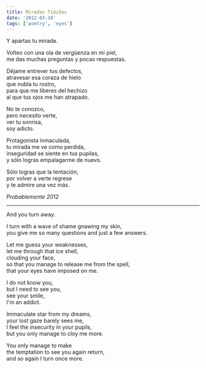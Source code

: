 ```yaml
---
title: Miradas Tímidas
date: '2012-03-18'
tags: ['poetry', 'eyes']
---
```


<div className="italic">
Y apartas tu mirada.<br/>

Volteo con una ola de vergüenza en mi piel,<br/>
me das muchas preguntas y pocas respuestas.<br/>

Déjame entrever tus defectos,<br/>
atravesar esa coraza de hielo<br/>
que nubla tu rostro,<br/>
para que me liberes del hechizo<br/>
al que tus ojos me han atrapado.<br/>

No te conozco,<br/>
pero necesito verte,<br/>
ver tu sonrisa,<br/>
soy adicto.<br/>

Protagonista inmaculada,<br/>
tu mirada me ve como perdida,<br/>
inseguridad se siente en tus pupilas,<br/>
y sólo logras empalagarme de nuevo.<br/>

Sólo logras que la tentación,<br/>
por volver a verte regrese<br/>
y te admire una vez más.<br/>
</div>

*Probablemente 2012*

***

<div className="italic">
And you turn away.<br/>

I turn with a wave of shame gnawing my skin,<br/>
you give me so many questions and just a few answers.<br/>

Let me guess your weaknesses,<br/>
let me through that ice shell,<br/>
clouding your face,<br/>
so that you manage to release me from the spell,<br/>
that your eyes have imposed on me.<br/>

I do not know you,<br/>
but I need to see you,<br/>
see your smile,<br/>
I'm an addict.<br/>

Immaculate star from my dreams,<br/>
your lost gaze barely sees me,<br/>
I feel the insecurity in your pupils,<br/>
but you only manage to cloy me more.<br/>

You only manage to make<br/>
the temptation to see you again return,<br/>
and so again I turn once more.<br/>
</div>
